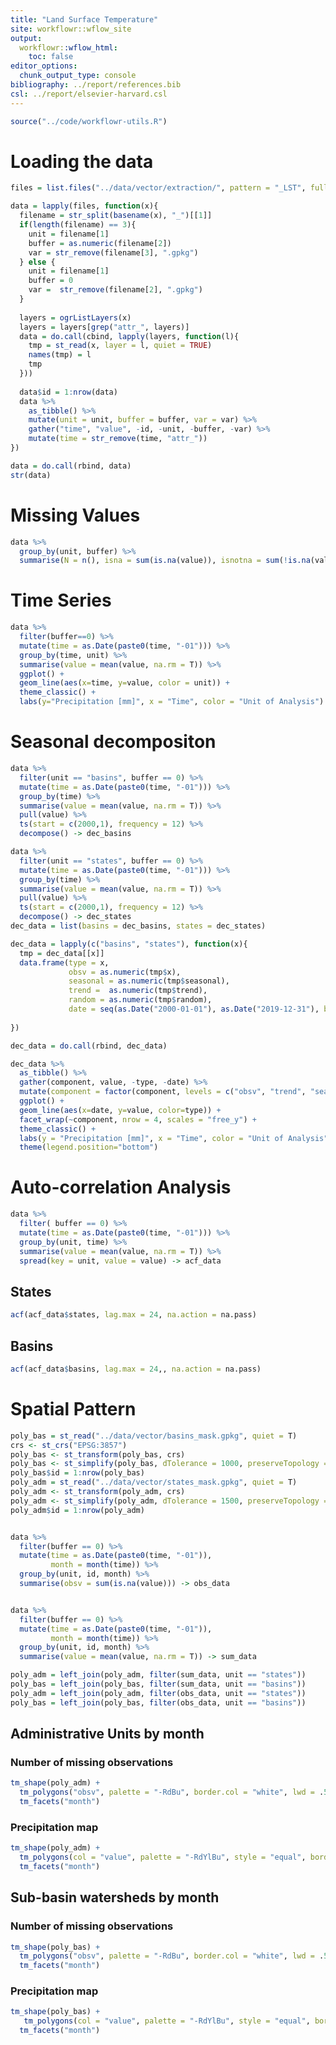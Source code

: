 ```yaml
---
title: "Land Surface Temperature"
site: workflowr::wflow_site
output:
  workflowr::wflow_html:
    toc: false
editor_options:
  chunk_output_type: console
bibliography: ../report/references.bib
csl: ../report/elsevier-harvard.csl
---
```


```r
source("../code/workflowr-utils.R")
```

# Loading the data

```r
files = list.files("../data/vector/extraction/", pattern = "_LST", full.names = T)

data = lapply(files, function(x){
  filename = str_split(basename(x), "_")[[1]]
  if(length(filename) == 3){
    unit = filename[1]
    buffer = as.numeric(filename[2])
    var = str_remove(filename[3], ".gpkg")
  } else {
    unit = filename[1]
    buffer = 0
    var =  str_remove(filename[2], ".gpkg")
  }
  
  layers = ogrListLayers(x)
  layers = layers[grep("attr_", layers)]
  data = do.call(cbind, lapply(layers, function(l){
    tmp = st_read(x, layer = l, quiet = TRUE)
    names(tmp) = l
    tmp
  }))
  
  data$id = 1:nrow(data)
  data %>%
    as_tibble() %>%
    mutate(unit = unit, buffer = buffer, var = var) %>%
    gather("time", "value", -id, -unit, -buffer, -var) %>%
    mutate(time = str_remove(time, "attr_"))
})

data = do.call(rbind, data)
str(data)
```

# Missing Values


```r
data %>%
  group_by(unit, buffer) %>%
  summarise(N = n(), isna = sum(is.na(value)), isnotna = sum(!is.na(value)), perc = sum(is.na(value)) / n() * 100)
```

# Time Series

```r
data %>%
  filter(buffer==0) %>%
  mutate(time = as.Date(paste0(time, "-01"))) %>%
  group_by(time, unit) %>%
  summarise(value = mean(value, na.rm = T)) %>%
  ggplot() +
  geom_line(aes(x=time, y=value, color = unit)) +
  theme_classic() +
  labs(y="Precipitation [mm]", x = "Time", color = "Unit of Analysis")

```

# Seasonal decompositon

```r
data %>%
  filter(unit == "basins", buffer == 0) %>%
  mutate(time = as.Date(paste0(time, "-01"))) %>%
  group_by(time) %>%
  summarise(value = mean(value, na.rm = T)) %>% 
  pull(value) %>%
  ts(start = c(2000,1), frequency = 12) %>%
  decompose() -> dec_basins

data %>%
  filter(unit == "states", buffer == 0) %>%
  mutate(time = as.Date(paste0(time, "-01"))) %>%
  group_by(time) %>%
  summarise(value = mean(value, na.rm = T)) %>% 
  pull(value) %>%
  ts(start = c(2000,1), frequency = 12) %>%
  decompose() -> dec_states
dec_data = list(basins = dec_basins, states = dec_states)

dec_data = lapply(c("basins", "states"), function(x){
  tmp = dec_data[[x]]
  data.frame(type = x,
             obsv = as.numeric(tmp$x),
             seasonal = as.numeric(tmp$seasonal),
             trend =  as.numeric(tmp$trend),
             random = as.numeric(tmp$random),
             date = seq(as.Date("2000-01-01"), as.Date("2019-12-31"), by = "month"))
  
})

dec_data = do.call(rbind, dec_data)

dec_data %>%
  as_tibble() %>%
  gather(component, value, -type, -date) %>%
  mutate(component = factor(component, levels = c("obsv", "trend", "seasonal", "random"))) %>%
  ggplot() +
  geom_line(aes(x=date, y=value, color=type)) +
  facet_wrap(~component, nrow = 4, scales = "free_y") +
  theme_classic() +
  labs(y = "Precipitation [mm]", x = "Time", color = "Unit of Analysis") +
  theme(legend.position="bottom")
```

# Auto-correlation Analysis

```r
data %>%
  filter( buffer == 0) %>%
  mutate(time = as.Date(paste0(time, "-01"))) %>%
  group_by(unit, time) %>%
  summarise(value = mean(value, na.rm = T)) %>%
  spread(key = unit, value = value) -> acf_data
```

## States

```r
acf(acf_data$states, lag.max = 24, na.action = na.pass)
```

## Basins

```r
acf(acf_data$basins, lag.max = 24,, na.action = na.pass)
```

# Spatial Pattern

```r
poly_bas = st_read("../data/vector/basins_mask.gpkg", quiet = T)
crs <- st_crs("EPSG:3857")
poly_bas <- st_transform(poly_bas, crs)
poly_bas <- st_simplify(poly_bas, dTolerance = 1000, preserveTopology = T)
poly_bas$id = 1:nrow(poly_bas)
poly_adm = st_read("../data/vector/states_mask.gpkg", quiet = T)
poly_adm <- st_transform(poly_adm, crs)
poly_adm <- st_simplify(poly_adm, dTolerance = 1500, preserveTopology = T)
poly_adm$id = 1:nrow(poly_adm)


data %>%
  filter(buffer == 0) %>%
  mutate(time = as.Date(paste0(time, "-01")),
         month = month(time)) %>%
  group_by(unit, id, month) %>%
  summarise(obsv = sum(is.na(value))) -> obs_data


data %>%
  filter(buffer == 0) %>%
  mutate(time = as.Date(paste0(time, "-01")),
         month = month(time)) %>%
  group_by(unit, id, month) %>%
  summarise(value = mean(value, na.rm = T)) -> sum_data

poly_adm = left_join(poly_adm, filter(sum_data, unit == "states"))
poly_bas = left_join(poly_bas, filter(sum_data, unit == "basins"))
poly_adm = left_join(poly_adm, filter(obs_data, unit == "states"))
poly_bas = left_join(poly_bas, filter(obs_data, unit == "basins"))

```

## Administrative Units by month

### Number of missing observations

```r
tm_shape(poly_adm) +
  tm_polygons("obsv", palette = "-RdBu", border.col = "white", lwd = .5) +
  tm_facets("month")
```
### Precipitation map

```r
tm_shape(poly_adm) +
  tm_polygons(col = "value", palette = "-RdYlBu", style = "equal", border.col = "white", lwd = .5) +
  tm_facets("month")
```

## Sub-basin watersheds by month

### Number of missing observations

```r
tm_shape(poly_bas) +
  tm_polygons("obsv", palette = "-RdBu", border.col = "white", lwd = .5) +
  tm_facets("month")
```

### Precipitation map

```r
tm_shape(poly_bas) +
   tm_polygons(col = "value", palette = "-RdYlBu", style = "equal", border.col = "white", lwd = .5) +
  tm_facets("month")
```






